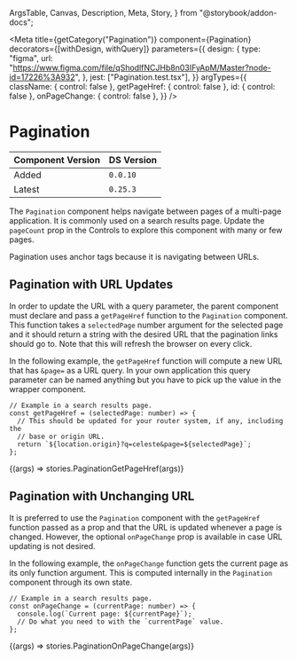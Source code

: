   ArgsTable,
  Canvas,
  Description,
  Meta,
  Story,
} from "@storybook/addon-docs";


<Meta
  title={getCategory("Pagination")}
  component={Pagination}
  decorators={[withDesign, withQuery]}
  parameters={{
    design: {
      type: "figma",
      url:
        "https://www.figma.com/file/qShodlfNCJHb8n03IFyApM/Master?node-id=17226%3A932",
    },
    jest: ["Pagination.test.tsx"],
  }}
  argTypes={{
    className: { control: false },
    getPageHref: { control: false },
    id: { control: false },
    onPageChange: { control: false },
  }}
/>

# Pagination

| Component Version | DS Version |
| ----------------- | ---------- |
| Added             | `0.0.10`   |
| Latest            | `0.25.3`   |

<Description of={Pagination} />

The `Pagination` component helps navigate between pages of a multi-page
application. It is commonly used on a search results page. Update the `pageCount`
prop in the Controls to explore this component with many or few pages.

Pagination uses anchor tags because it is navigating between URLs.

## Pagination with URL Updates

In order to update the URL with a query parameter, the parent component must
declare and pass a `getPageHref` function to the `Pagination` component. This
function takes a `selectedPage` number argument for the selected page and it
should return a string with the desired URL that the pagination links should go
to. Note that this will refresh the browser on every click.

In the following example, the `getPageHref` function will compute a new URL that
has `&page=` as a URL query. In your own application this query parameter can be
named anything but you have to pick up the value in the wrapper component.

```tsx
// Example in a search results page.
const getPageHref = (selectedPage: number) => {
  // This should be updated for your router system, if any, including the
  // base or origin URL.
  return `${location.origin}?q=celeste&page=${selectedPage}`;
};
```

<Canvas withToolbar>
  <Story
    name="Pagination with URL Updates"
    args={{
      initialPage: 1,
      pageCount: 10,
    }}
    argTypes={{
      initialPage: { table: { defaultValue: { summary: 1 } } },
    }}
  >
    {(args) => stories.PaginationGetPageHref(args)}
  </Story>
</Canvas>

<ArgsTable story="Pagination with URL Updates" />

## Pagination with Unchanging URL

It is preferred to use the `Pagination` component with the `getPageHref`
function passed as a prop and that the URL is updated whenever a page is
changed. However, the optional `onPageChange` prop is available in case URL
updating is not desired.

In the following example, the `onPageChange` function gets the current page as
its only function argument. This is computed internally in the `Pagination`
component through its own state.

```tsx
// Example in a search results page.
const onPageChange = (currentPage: number) => {
  console.log(`Current page: ${currentPage}`);
  // Do what you need to with the `currentPage` value.
};
```

<Canvas withToolbar>
  <Story
    name="Pagination with Unchanging URL"
    args={{
      initialPage: 7,
      pageCount: 100,
    }}
  >
    {(args) => stories.PaginationOnPageChange(args)}
  </Story>
</Canvas>
